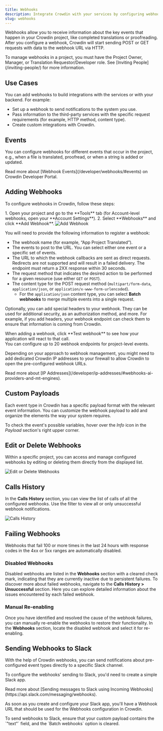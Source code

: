 ```yaml
---
title: Webhooks
description: Integrate Crowdin with your services by configuring webhooks
slug: webhooks
---
```



Webhooks allow you to receive information about the key events that happen in your Crowdin project, like completed translations or proofreading. After you configure a webhook, Crowdin will start sending POST or GET requests with data to the webhook URL via HTTP.

<Aside title="Permissions">
  To manage webhooks in a project, you must have the Project Owner, Manager, or Translation Requestor/Developer role. See [Inviting People](/inviting-people/) for more information.
</Aside>

## Use Cases

You can add webhooks to build integrations with the services or with your backend. For example:

* Set up a webhook to send notifications to the system you use.
* Pass information to the third-party services with the specific request requirements (for example, HTTP method, content type).
* Create custom integrations with Crowdin.

## Events

You can configure webhooks for different events that occur in the project, e.g., when a file is translated, proofread, or when a string is added or updated.

<ReadMore>
  Read more about [Webhook Events](/developer/webhooks/#events) on Crowdin Developer Portal.
</ReadMore>

## Adding Webhooks

To configure webhooks in Crowdin, follow these steps:

<Steps>
  1. Open your project and go to the **Tools** tab (for Account-level webhooks, open your **Account Settings**).
  2. Select **Webhooks** and click **Add Webhook**.
</Steps>

<Image src={webhooksAdd} alt="Add Webhook" class="width-xl" />

You will need to provide the following information to register a webhook:

* The webhook name (for example, “App Project Translated”).
* The events to post to the URL. You can select either one event or a specific set of events.
* The URL to which the webhook callbacks are sent as direct requests. Redirects are not supported and will result in a failed delivery. The endpoint must return a 2XX response within 30 seconds.
* The request method that indicates the desired action to be performed for a given resource (use either `GET` or `POST`).
* The content type for the POST request method (`multipart/form-data`, `application/json`, or `application/x-www-form-urlencoded`).
  * For the `application/json` content type, you can select **Batch webhooks** to merge multiple events into a single request.

Optionally, you can add special headers to your webhook. They can be used for additional security, as an authorization method, and more. For example, if you add headers, your webhook endpoint can check them to ensure that information is coming from Crowdin.

<Aside type="tip">
  When adding a webhook, click **Test webhook** to see how your application will react to that call.
</Aside>

<Aside type="caution" title="Limitations">
  You can configure up to 20 webhook endpoints for project-level events.
</Aside>

Depending on your approach to webhook management, you might need to add dedicated Crowdin IP addresses to your firewall to allow Crowdin to open the pre-configured webhook URLs.

<ReadMore>
  Read more about [IP Addresses](/developer/ip-addresses/#webhooks-ai-providers-and-mt-engines).
</ReadMore>

## Custom Payloads

Each event type in Crowdin has a specific payload format with the relevant event information. You can customize the webhook payload to add and organize the elements the way your system requires.

To check the event's possible variables, hover over the *Info* <Icon name="mdi:info-outline" class="inline-icon" /> icon in the *Payload* section's right upper corner.

## Edit or Delete Webhooks

Within a specific project, you can access and manage configured webhooks by editing or deleting them directly from the displayed list.

<Image src={webhooksEditDelete} alt="Edit or Delete Webhooks" />

## Calls History

In the **Calls History** section, you can view the list of calls of all the configured webhooks. Use the filter to view all or only unsuccessful webhook notifications.

<Image src={webhooksCallsHistory} alt="Calls History" />

## Failing Webhooks

Webhooks that fail 100 or more times in the last 24 hours with response codes in the 4xx or 5xx ranges are automatically disabled.

### Disabled Webhooks

Disabled webhooks are listed in the **Webhooks** section with a cleared check mark, indicating that they are currently inactive due to persistent failures. To discover more about failed webhooks, navigate to the **Calls History > Unsuccessful** section. Here you can explore detailed information about the issues encountered by each failed webhook.

### Manual Re-enabling

Once you have identified and resolved the cause of the webhook failures, you can manually re-enable the webhooks to restore their functionality. In the **Webhooks** section, locate the disabled webhook and select it for re-enabling.

## Sending Webhooks to Slack

With the help of Crowdin webhooks, you can send notifications about pre-configured event types directly to a specific Slack channel.

To configure the webhooks' sending to Slack, you'd need to create a simple Slack app.

<ReadMore>
  Read more about [Sending messages to Slack using Incoming Webhooks](https://api.slack.com/messaging/webhooks).
</ReadMore>

As soon as you create and configure your Slack app, you'll have a Webhook URL that should be used for the Webhooks configuration in Crowdin.

<Aside>
  To send webhooks to Slack, ensure that your custom payload contains the `"text"` field, and the `Batch webhooks` option is cleared.
</Aside>
